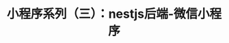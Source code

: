 ---
title: 小程序系列（三）：nestjs后端-微信小程序
description: 小程序系列（三）：nestjs后端-微信小程序
pubDate: '2024-8-27 03:00:00'
heroImage: '/封面图/战争中的鹿.jpeg'
---